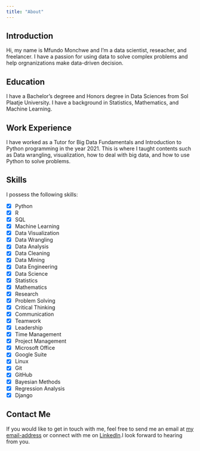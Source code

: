 ```yaml
---
title: "About"
---
```


## Introduction

Hi, my name is Mfundo Monchwe and I'm a data scientist, reseacher, and freelancer. I have a passion for using data to solve complex problems and help orgnanizations make data-driven decision.

## Education
I have a Bachelor's degreee and Honors degree in Data Sciences from Sol Plaatje University. I have a background in Statistics, Mathematics, and Machine Learning.

## Work Experience

I have worked as a Tutor for Big Data Fundamentals and Introduction to Python programming in the year 2021. This is where I taught contents such as Data wrangling, visualization, how to deal with big data, and how to use Python to solve problems. 

## Skills

I possess the following skills:

- [x] Python
- [x] R
- [x] SQL
- [x] Machine Learning
- [x] Data Visualization
- [x] Data Wrangling
- [x] Data Analysis
- [x] Data Cleaning
- [x] Data Mining
- [x] Data Engineering
- [x] Data Science
- [x] Statistics
- [x] Mathematics
- [x] Research
- [x] Problem Solving
- [x] Critical Thinking
- [x] Communication
- [x] Teamwork
- [x] Leadership
- [x] Time Management
- [x] Project Management
- [x] Microsoft Office
- [x] Google Suite
- [x] Linux
- [x] Git
- [x] GitHub
- [x] Bayesian Methods
- [x] Regression Analysis
- [x] Django

## Contact Me

If you would like to get in touch with me,  feel free to send me an email at [my email-address](mailto:diditmfundo@gmail.com) or connect with me on [LinkedIn](https://www.linkedin.com/in/mfundo-monchwe-48883314a/).I look forward to hearing from you.
